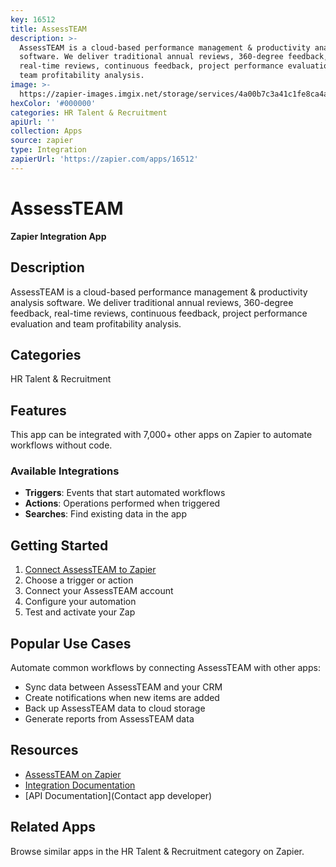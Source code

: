 ```yaml
---
key: 16512
title: AssessTEAM
description: >-
  AssessTEAM is a cloud-based performance management & productivity analysis
  software. We deliver traditional annual reviews, 360-degree feedback,
  real-time reviews, continuous feedback, project performance evaluation and
  team profitability analysis.
image: >-
  https://zapier-images.imgix.net/storage/services/4a00b7c3a41c1fe8ca4a6f0c2ce59ef3.png?auto=format%2Ccompress&ixlib=python-3.0.0&q=50
hexColor: '#000000'
categories: HR Talent & Recruitment
apiUrl: ''
collection: Apps
source: zapier
type: Integration
zapierUrl: 'https://zapier.com/apps/16512'
---
```

# AssessTEAM

**Zapier Integration App**

## Description

AssessTEAM is a cloud-based performance management & productivity analysis software. We deliver traditional annual reviews, 360-degree feedback, real-time reviews, continuous feedback, project performance evaluation and team profitability analysis.

## Categories

HR Talent & Recruitment

## Features

This app can be integrated with 7,000+ other apps on Zapier to automate workflows without code.

### Available Integrations

- **Triggers**: Events that start automated workflows
- **Actions**: Operations performed when triggered
- **Searches**: Find existing data in the app

## Getting Started

1. [Connect AssessTEAM to Zapier](https://zapier.com/apps/16512)
2. Choose a trigger or action
3. Connect your AssessTEAM account
4. Configure your automation
5. Test and activate your Zap

## Popular Use Cases

Automate common workflows by connecting AssessTEAM with other apps:

- Sync data between AssessTEAM and your CRM
- Create notifications when new items are added
- Back up AssessTEAM data to cloud storage
- Generate reports from AssessTEAM data

## Resources

- [AssessTEAM on Zapier](https://zapier.com/apps/16512)
- [Integration Documentation](https://zapier.com/apps/16512/integrations)
- [API Documentation](Contact app developer)

## Related Apps

Browse similar apps in the HR Talent & Recruitment category on Zapier.
